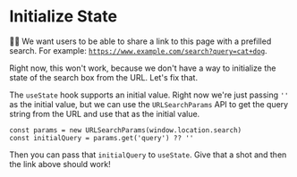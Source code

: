# Initialize State

👨‍💼 We want users to be able to share a link to this page with a prefilled
search. For example:
[`https://www.example.com/search?query=cat+dog`](/app/playground?query=cat+dog).

Right now, this won't work, because we don't have a way to initialize the
state of the search box from the URL. Let's fix that.

The `useState` hook supports an initial value. Right now we're just passing
`''` as the initial value, but we can use the `URLSearchParams` API to get the
query string from the URL and use that as the initial value.

```tsx
const params = new URLSearchParams(window.location.search)
const initialQuery = params.get('query') ?? ''
```

Then you can pass that `initialQuery` to `useState`. Give that a shot and then
the link above should work!
